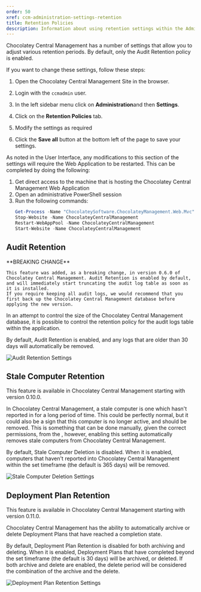 ```yaml
---
order: 50
xref: ccm-administration-settings-retention
title: Retention Policies
description: Information about using retention settings within the Administration Settings screen
---
```


Chocolatey Central Management has a number of settings that allow you to adjust various retention periods. By default, only the Audit Retention policy is enabled.

If you want to change these settings, follow these steps:

1. Open the Chocolatey Central Management Site in the browser.
1. Login with the `ccmadmin` user.
1. In the left sidebar menu click on **Administration**and then **Settings**.
1. Click on the **Retention Policies** tab.

1. Modify the settings as required
1. Click the **Save all** button at the bottom left of the page to save your settings.


As noted in the User Interface, any modifications to this section of the settings will require the Web Application to be restarted.  This can be completed by doing the following:

1. Get direct access to the machine that is hosting the Chocolatey Central Management Web Application
1. Open an administrative PowerShell session
1. Run the following commands:
    ```powershell
    Get-Process -Name "ChocolateySoftware.ChocolateyManagement.Web.Mvc" -ErrorAction SilentlyContinue | Stop-Process -Force
    Stop-Website -Name ChocolateyCentralManagement
    Restart-WebAppPool -Name ChocolateyCentralManagement
    Start-Website -Name ChocolateyCentralManagement
    ```

## Audit Retention

<Callout type="warning">
    **BREAKING CHANGE**

    This feature was added, as a breaking change, in version 0.6.0 of Chocolatey Central Management. Audit Retention is enabled by default, and will immediately start truncating the audit log table as soon as it is installed.
    If you require keeping all audit logs, we would recommend that you first back up the Chocolatey Central Management database before applying the new version.
</Callout>

In an attempt to control the size of the Chocolatey Central Management database, it is possible to control the retention policy for the audit logs table within the application.

By default, Audit Retention is enabled, and any logs that are older than 30 days will automatically be removed.

![Audit Retention Settings](https://img.chocolatey.org/docs/ccm-playwright/administration/settings/retention-policies-checkbox-enable-audit-retention.png)

## Stale Computer Retention


<Callout type="info">
    This feature is available in Chocolatey Central Management starting with version 0.10.0.
</Callout>

In Chocolatey Central Management, a stale computer is one which hasn't reported in for a long period of time. This could be perfectly normal, but it could also be a sign that this computer is no longer active, and should be removed.  This is something that can be done manually, given the correct permissions, from the <Xref title="computers page" value="ccm-computers" anchor="removing-a-computer-from-central-management" />, however, enabling this setting automatically removes stale computers from Chocolatey Central Management.

By default, Stale Computer Deletion is disabled. When it is enabled, computers that haven't reported into Chocolatey Central Management within the set timeframe (the default is 365 days) will be removed.

![Stale Computer Deletion Settings](https://img.chocolatey.org/docs/ccm-playwright/administration/settings/retention-policies-checkbox-enable-stale-computer-retention.png)

## Deployment Plan Retention

<Callout type="info">
    This feature is available in Chocolatey Central Management starting with version 0.11.0.
</Callout>

Chocolatey Central Management has the ability to automatically archive or delete Deployment Plans that have reached a completion state.

By default, Deployment Plan Retention is disabled for both archiving and deleting. When it is enabled, Deployment Plans that have completed beyond the set timeframe (the default is 30 days) will be archived, or deleted. If both archive and delete are enabled, the delete period will be considered the combination of the archive and the delete.

![Deployment Plan Retention Settings](https://img.chocolatey.org/docs/ccm-playwright/administration/settings/retention-policies-checkbox-enable-deployment-plan-retention.png)
